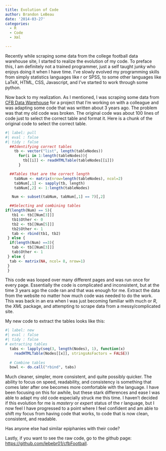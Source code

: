 ```yaml
---
title: Evolution of Code
author: Brandon LeBeau
date: '2014-03-27'
categories:
  - R
  - Code
  - Xml

---
```



Recently while scraping some data from the college football data warehouse site, I started to realize the evolution of my code.  To preface this, I am definitely not a trained programmer, just a self taught junky who enjoys doing it when I have time.  I've slowly evolved my programming skills from simply statistics languages like r or SPSS, to some other languages like LaTeX, HTML, CSS, Javascript, and I've started to work through some python.  

Now back to my realization.  As I mentioned, I was scraping some data from [CFB Data Warehouse](http://www.cfbdatawarehouse.com/) for a project that I'm working on with a colleague and was adapting some code that was written about 3 years ago.  The problem was that my old code was broken.  The original code was about 100 lines of code just to select the correct table and format it.  Here is a chunk of the original code to select the correct table.

```r
#| label: pull
#| eval : false
#| tidy : false
  ##Identifying correct tables
    tb <- vector("list", length(tableNodes))
      for(i in 1:length(tableNodes)){
        tb[[i]] <- readHTMLTable(tableNodes[[i]])
      }

  ##Tables that are the correct length
    tabNum <- matrix(nrow=length(tableNodes), ncol=2)
    tabNum[,1] <- sapply(tb, length)
    tabNum[,2] <- 1:length(tableNodes)

   Num <- subset(tabNum, tabNum[,1] == 7)[,2]

  ##Selecting and combining tables
if(length(Num) == 5){
   tb1 <- tb[[Num[3]]]
   tb1$Other <- 0
   tb2 <- tb[[Num[5]]]
   tb2$Other <- 1
   tab <- rbind(tb1, tb2)
 } else { 
  if(length(Num) ==3){
   tab <- tb[[Num[3]]]
   tab$Other <- 1
 } else {
  tab <- matrix(NA, ncol= 8, nrow=1)  
 }
 }
```

This code was looped over many different pages and was run once for every page.  Essentially the code is complicated and inconsistent, but at the time 3 years ago the code ran and that was enough for me.  Extract the data from the website no matter how much code was needed to do the work.  This was back in an era when I was just becoming familiar with much or *R*, the *XML* package, and attempting to scrape data from a messy/complicated site.

My new code to extract the tables looks like this:

```r
#| label: new
#| eval : false
#| tidy : false
# extracting tables
  tabs <- lapply(seq(3, length(Nodes), 1), function(x) 
    readHTMLTable(Nodes[[x]], stringsAsFactors = FALSE))
  
  # Combine tables
  bowl <- do.call("rbind", tabs)
```

Much cleaner, simpler, more consistent, and quite possibly quicker.  The ability to focus on speed, readability, and consistency is something that comes later after one becomes more comfortable with the language.  I have been focusing on this for awhile, but these stark differences and ease I was able to adapt my old code especially struck me this time.  I haven't decided if this evolution for me is *mastery* or *expert* status of the r language, but I now feel I have progressed to a point where I feel confident and am able to shift my focus from having code that works, to code that is now clean, consistent, and readable.

Has anyone else had similar epiphanies with their code?

Lastly, if you want to see the raw code, go to the github page: [https://github.com/lebebr01/cfbFootball](https://github.com/lebebr01/cfbFootball).

